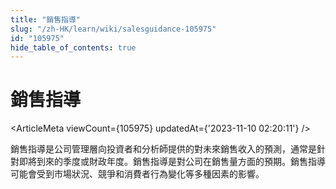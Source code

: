 ```yaml
---
title: "銷售指導"
slug: "/zh-HK/learn/wiki/salesguidance-105975"
id: "105975"
hide_table_of_contents: true
---
```



<Breadcrumbs current="銷售指導" />

# 銷售指導

<ArticleMeta viewCount={105975} updatedAt={'2023-11-10 02:20:11'} />
<div className='border-solid border-b border-t-0 my-4 border-[var(--ifm-color-gray-300)]' />

銷售指導是公司管理層向投資者和分析師提供的對未來銷售收入的預測，通常是針對即將到來的季度或財政年度。銷售指導是對公司在銷售量方面的預期。銷售指導可能會受到市場狀況、競爭和消費者行為變化等多種因素的影響。
